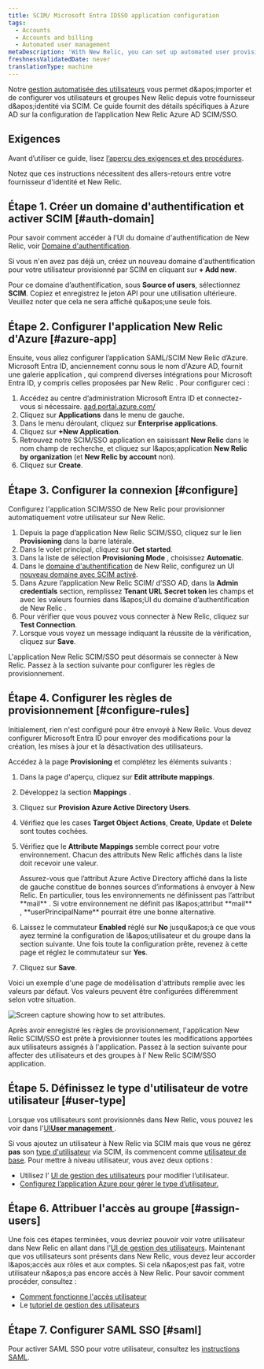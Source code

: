 ```yaml
---
title: SCIM/ Microsoft Entra IDSSO application configuration
tags:
  - Accounts
  - Accounts and billing
  - Automated user management
metaDescription: 'With New Relic, you can set up automated user provisioning and management for Azure Active Directory (AD) SSO.'
freshnessValidatedDate: never
translationType: machine
---
```


Notre [gestion automatisée des utilisateurs](/docs/accounts/accounts/automated-user-management/automated-user-provisioning-single-sign) vous permet d&amp;apos;importer et de configurer vos utilisateurs et groupes New Relic depuis votre fournisseur d&amp;apos;identité via SCIM. Ce guide fournit des détails spécifiques à Azure AD sur la configuration de l’application New Relic Azure AD SCIM/SSO.

## Exigences

Avant d’utiliser ce guide, lisez [l’aperçu des exigences et des procédures](/docs/assign-users-automated-provisioning-allow-single-sign#requirements).

Notez que ces instructions nécessitent des allers-retours entre votre fournisseur d'identité et New Relic.

## Étape 1. Créer un domaine d'authentification et activer SCIM [#auth-domain]

Pour savoir comment accéder à l'UI du domaine d'authentification de New Relic, voir [Domaine d'authentification](/docs/accounts/accounts-billing/new-relic-one-user-management/authentication-domains-saml-sso-scim-more/#ui).

Si vous n'en avez pas déjà un, créez un nouveau domaine d'authentification pour votre utilisateur provisionné par SCIM en cliquant sur <DNT>**+ Add new**</DNT>.

Pour ce domaine d’authentification, sous <DNT>**Source of users**</DNT>, sélectionnez <DNT>**SCIM**</DNT>. Copiez et enregistrez le jeton API pour une utilisation ultérieure. Veuillez noter que cela ne sera affiché qu&amp;apos;une seule fois.

## Étape 2. Configurer l'application New Relic d'Azure [#azure-app]

Ensuite, vous allez configurer l’application SAML/SCIM New Relic d’Azure. Microsoft Entra ID, anciennement connu sous le nom d'Azure AD, fournit une galerie application , qui comprend diverses intégrations pour Microsoft Entra ID, y compris celles proposées par New Relic . Pour configurer ceci :

1. Accédez au centre d’administration Microsoft Entra ID et connectez-vous si nécessaire. [aad.portal.azure.com/](https://aad.portal.azure.com/)
2. Cliquez sur <DNT>**Applications**</DNT> dans le menu de gauche.
3. Dans le menu déroulant, cliquez sur <DNT>**Enterprise applications**</DNT>.
4. Cliquez sur <DNT>**+New Application**</DNT>.
5. Retrouvez notre SCIM/SSO application en saisissant <DNT>**New Relic**</DNT> dans le nom champ de recherche, et cliquez sur l&amp;apos;application <DNT>**New Relic by organization**</DNT> (et <DNT>**New Relic by account**</DNT> non).
6. Cliquez sur <DNT>**Create**</DNT>.

## Étape 3. Configurer la connexion [#configure]

Configurez l'application SCIM/SSO de New Relic pour provisionner automatiquement votre utilisateur sur New Relic.

1. Depuis la page d’application New Relic SCIM/SSO, cliquez sur le lien <DNT>**Provisioning**</DNT> dans la barre latérale.
2. Dans le volet principal, cliquez sur <DNT>**Get started**</DNT>.
3. Dans la liste de sélection <DNT>**Provisioning Mode**</DNT> , choisissez <DNT>**Automatic**</DNT>.
4. Dans le [domaine d'authentification](/docs/accounts/accounts-billing/new-relic-one-user-management/authentication-domains-saml-sso-scim-more) de New Relic, configurez un UI [nouveau domaine avec SCIM activé](/docs/accounts/accounts-billing/new-relic-one-user-management/authentication-domains-saml-sso-scim-more#source-users).
5. Dans Azure l’application New Relic SCIM/ d’SSO AD, dans la <DNT>**Admin credentials**</DNT> section, remplissez <DNT>**Tenant URL**</DNT> <DNT>**Secret token**</DNT> les champs et avec les valeurs fournies dans l&amp;apos;UI du domaine d’authentification de New Relic .
6. Pour vérifier que vous pouvez vous connecter à New Relic, cliquez sur <DNT>**Test Connection**</DNT>.
7. Lorsque vous voyez un message indiquant la réussite de la vérification, cliquez sur <DNT>**Save**</DNT>.

L'application New Relic SCIM/SSO peut désormais se connecter à New Relic. Passez à la section suivante pour configurer les règles de provisionnement.

## Étape 4. Configurer les règles de provisionnement [#configure-rules]

Initialement, rien n'est configuré pour être envoyé à New Relic. Vous devez configurer Microsoft Entra ID pour envoyer des modifications pour la création, les mises à jour et la désactivation des utilisateurs.

Accédez à la page <DNT>**Provisioning**</DNT> et complétez les éléments suivants :

1. Dans la page d'aperçu, cliquez sur <DNT>**Edit attribute mappings**</DNT>.

2. Développez la section <DNT>**Mappings**</DNT> .

3. Cliquez sur <DNT>**Provision Azure Active Directory Users**</DNT>.

4. Vérifiez que les cases <DNT>**Target Object Actions**</DNT>, <DNT>**Create**</DNT>, <DNT>**Update**</DNT> et <DNT>**Delete**</DNT> sont toutes cochées.

5. Vérifiez que le <DNT>**Attribute Mappings**</DNT> semble correct pour votre environnement. Chacun des attributs New Relic affichés dans la liste doit recevoir une valeur.

   <Callout variant="tip">
     Assurez-vous que l’attribut Azure Active Directory affiché dans la liste de gauche constitue de bonnes sources d’informations à envoyer à New Relic. En particulier, tous les environnements ne définissent pas l’attribut <DNT>**mail**</DNT> . Si votre environnement ne définit pas l&amp;apos;attribut <DNT>**mail**</DNT> , <DNT>**userPrincipalName**</DNT> pourrait être une bonne alternative.
   </Callout>

6. Laissez le commutateur <DNT>**Enabled**</DNT> réglé sur <DNT>**No**</DNT> jusqu&amp;apos;à ce que vous ayez terminé la configuration de l&amp;apos;utilisateur et du groupe dans la section suivante. Une fois toute la configuration prête, revenez à cette page et réglez le commutateur sur <DNT>**Yes**</DNT>.

7. Cliquez sur <DNT>**Save**</DNT>.

Voici un exemple d'une page de modélisation d'attributs remplie avec les valeurs par défaut. Vos valeurs peuvent être configurées différemment selon votre situation.

<img title="Azure_AD_Provisioning_Attribute_Mapping.png" alt="Screen capture showing how to set attributes." src="/images/accounts_screenshot-crop_Azure-AD-attribute-mapping.webp" />

Après avoir enregistré les règles de provisionnement, l'application New Relic SCIM/SSO est prête à provisionner toutes les modifications apportées aux utilisateurs assignés à l'application. Passez à la section suivante pour affecter des utilisateurs et des groupes à l’ New Relic SCIM/SSO application.

## Étape 5. Définissez le type d'utilisateur de votre utilisateur [#user-type]

Lorsque vos utilisateurs sont provisionnés dans New Relic, vous pouvez les voir dans l'[UI<DNT>**User management**</DNT> ](/docs/accounts/accounts-billing/new-relic-one-user-management/user-management-ui-and-tasks#where).

Si vous ajoutez un utilisateur à New Relic via SCIM mais que vous ne gérez **pas** son [type d'utilisateur](/docs/accounts/accounts-billing/new-relic-one-user-management/user-type) via SCIM, ils commencent comme [utilisateur de base](/docs/accounts/accounts-billing/new-relic-one-user-management/user-type). Pour mettre à niveau utilisateur, vous avez deux options :

* Utilisez l’ [UI de gestion des utilisateurs](/docs/accounts/accounts-billing/new-relic-one-user-management/user-management-ui-and-tasks#edit-user-type) pour modifier l’utilisateur.
* [Configurez l’application Azure pour gérer le type d’utilisateur.](/docs/accounts/accounts-billing/new-relic-one-user-management/authentication-domains-saml-sso-scim-more/#manage-user-type-scim)

## Étape 6. Attribuer l'accès au groupe [#assign-users]

Une fois ces étapes terminées, vous devriez pouvoir voir votre utilisateur dans New Relic en allant dans l'[UI de gestion des utilisateurs](/docs/accounts/accounts-billing/new-relic-one-user-management/user-management-ui-and-tasks#where). Maintenant que vos utilisateurs sont présents dans New Relic, vous devez leur accorder l&amp;apos;accès aux rôles et aux comptes. Si cela n&amp;apos;est pas fait, votre utilisateur n&amp;apos;a pas encore accès à New Relic. Pour savoir comment procéder, consultez :

* [Comment fonctionne l'accès utilisateur](/docs/accounts/accounts-billing/new-relic-one-user-management/user-management-concepts#understand-concepts)
* Le [tutoriel de gestion des utilisateurs](/docs/accounts/accounts-billing/new-relic-one-user-management/tutorial-add-new-user-groups-roles-new-relic-one-user-model/)

## Étape 7. Configurer SAML SSO [#saml]

Pour activer SAML SSO pour votre utilisateur, consultez les [instructions SAML](/docs/accounts/accounts-billing/new-relic-one-user-management/authentication-domains-saml-sso-scim-more/#authentication).